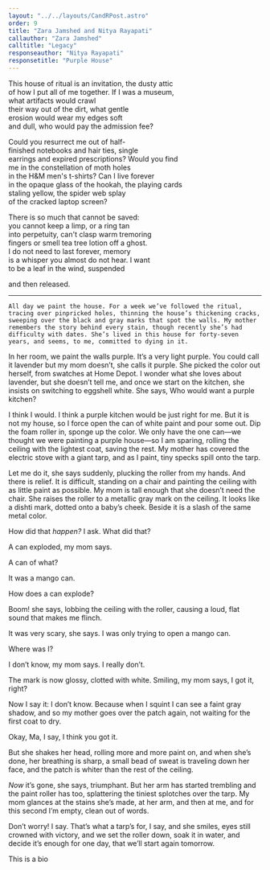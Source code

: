 ```yaml
---
layout: "../../layouts/CandRPost.astro"
order: 9
title: "Zara Jamshed and Nitya Rayapati"
callauthor: "Zara Jamshed"
calltitle: "Legacy"
responseauthor: "Nitya Rayapati"
responsetitle: "Purple House"
---
```



<CandRItem id="call" title={frontmatter.calltitle} author={frontmatter.callauthor}>

This house of ritual is an invitation, the dusty attic  
of how I put all of me together. If I was a museum,  
what artifacts would crawl  
their way out of the dirt, what gentle  
erosion would wear my edges soft  
and dull, who would pay the admission fee? 

Could you resurrect me out of half-  
finished notebooks and hair ties, single  
earrings and expired prescriptions? Would you find  
me in the constellation of moth holes  
in the H&M men's t-shirts? Can I live forever  
in the opaque glass of the hookah, the playing cards  
staling yellow, the spider web splay  
of the cracked laptop screen? 

There is so much that cannot be saved:  
you cannot keep a limp, or a ring tan  
into perpetuity, can't clasp warm tremoring  
fingers or smell tea tree lotion off a ghost.  
I do not need to last forever, memory  
is a whisper you almost do not hear. I want  
to be a leaf in the wind, suspended 

and then released.

</CandRItem>

---

<CandRItem id="response" title={frontmatter.responsetitle} author={frontmatter.responseauthor}>


	All day we paint the house. For a week we’ve followed the ritual, tracing over pinpricked holes, thinning the house’s thickening cracks, sweeping over the black and gray marks that spot the walls. My mother remembers the story behind every stain, though recently she’s had difficulty with dates. She’s lived in this house for forty-seven years, and seems, to me, committed to dying in it.

In her room, we paint the walls purple. It’s a very light purple. You could call it lavender but my mom doesn’t, she calls it purple. She picked the color out herself, from swatches at Home Depot. I wonder what she loves about lavender, but she doesn’t tell me, and once we start on the kitchen, she insists on switching to eggshell white. She says, Who would want a purple kitchen?

I think I would. I think a purple kitchen would be just right for me. But it is not my house, so I force open the can of white paint and pour some out. Dip the foam roller in, sponge up the color. We only have the one can—we thought we were painting a purple house—so I am sparing, rolling the ceiling with the lightest coat, saving the rest. My mother has covered the electric stove with a giant tarp, and as I paint, tiny specks spill onto the tarp.

Let me do it, she says suddenly, plucking the roller from my hands. And there is relief. It is difficult, standing on a chair and painting the ceiling with as little paint as possible. My mom is tall enough that she doesn’t need the chair. She raises the roller to a metallic gray mark on the ceiling. It looks like a dishti mark, dotted onto a baby’s cheek. Beside it is a slash of the same metal color.  

How did that *happen?* I ask. What did that?

A can exploded, my mom says.

A can of what?

It was a mango can.

How does a can explode?

Boom! she says, lobbing the ceiling with the roller, causing a loud, flat sound that makes me flinch.

It was very scary, she says. I was only trying to open a mango can.

Where was I?

I don’t know, my mom says. I really don’t.

The mark is now glossy, clotted with white. Smiling, my mom says, I got it, right?

Now I say it: I don’t know. Because when I squint I can see a faint gray shadow, and so my mother goes over the patch again, not waiting for the first coat to dry. 

Okay, Ma, I say, I think you got it. 

But she shakes her head, rolling more and more paint on, and when she’s done, her breathing is sharp, a small bead of sweat is traveling down her face, and the patch is whiter than the rest of the ceiling.

*Now* it’s gone, she says, triumphant. But her arm has started trembling and the paint roller has too, splattering the tiniest splotches over the tarp. My mom glances at the stains she’s made, at her arm, and then at me, and for this second I’m empty, clean out of words.

Don’t worry! I say. That’s what a tarp’s for, I say, and she smiles, eyes still crowned with victory, and we set the roller down, soak it in water, and decide it’s enough for one day, that we’ll start again tomorrow.

</CandRItem>

<CandRBio>
	This is a bio
</CandRBio>